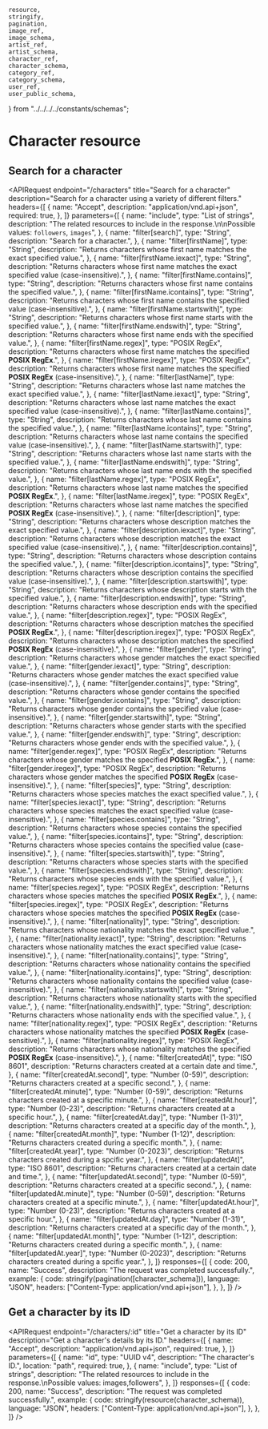 
    resource,
    stringify,
    pagination,
    image_ref,
    image_schema,
    artist_ref,
    artist_schema,
    character_ref,
    character_schema,
    category_ref,
    category_schema,
    user_ref,
    user_public_schema,
} from "../../../../constants/schemas";

# Character resource

## Search for a character

<APIRequest
    endpoint="/characters"
    title="Search for a character"
    description="Search for a character using a variety of different filters."
    headers={[
        {
            name: "Accept",
            description: "application/vnd.api+json",
            required: true,
        },
    ]}
    parameters={[
        {
            name: "include",
            type: "List of strings",
            description:
                "The related resources to include in the response.\n\nPossible values: `followers`, `images`",
        },
        {
            name: "filter[search]",
            type: "String",
            description: "Search for a character.",
        },
        {
            name: "filter[firstName]",
            type: "String",
            description:
                "Returns characters whose first name matches the exact specified value.",
        },
        {
            name: "filter[firstName.iexact]",
            type: "String",
            description:
                "Returns characters whose first name matches the exact specified value (case-insensitive).",
        },
        {
            name: "filter[firstName.contains]",
            type: "String",
            description:
                "Returns characters whose first name contains the specified value.",
        },
        {
            name: "filter[firstName.icontains]",
            type: "String",
            description:
                "Returns characters whose first name contains the specified value (case-insensitive).",
        },
        {
            name: "filter[firstName.startswith]",
            type: "String",
            description:
                "Returns characters whose first name starts with the specified value.",
        },
        {
            name: "filter[firstName.endswith]",
            type: "String",
            description:
                "Returns characters whose first name ends with the specified value.",
        },
        {
            name: "filter[firstName.regex]",
            type: "POSIX RegEx",
            description:
                "Returns characters whose first name matches the specified **POSIX RegEx**.",
        },
        {
            name: "filter[firstName.iregex]",
            type: "POSIX RegEx",
            description:
                "Returns characters whose first name matches the specified **POSIX RegEx** (case-insensitive).",
        },
        {
            name: "filter[lastName]",
            type: "String",
            description:
                "Returns characters whose last name matches the exact specified value.",
        },
        {
            name: "filter[lastName.iexact]",
            type: "String",
            description:
                "Returns characters whose last name matches the exact specified value (case-insensitive).",
        },
        {
            name: "filter[lastName.contains]",
            type: "String",
            description:
                "Returns characters whose last name contains the specified value.",
        },
        {
            name: "filter[lastName.icontains]",
            type: "String",
            description:
                "Returns characters whose last name contains the specified value (case-insensitive).",
        },
        {
            name: "filter[lastName.startswith]",
            type: "String",
            description:
                "Returns characters whose last name starts with the specified value.",
        },
        {
            name: "filter[lastName.endswith]",
            type: "String",
            description:
                "Returns characters whose last name ends with the specified value.",
        },
        {
            name: "filter[lastName.regex]",
            type: "POSIX RegEx",
            description:
                "Returns characters whose last name matches the specified **POSIX RegEx**.",
        },
        {
            name: "filter[lastName.iregex]",
            type: "POSIX RegEx",
            description:
                "Returns characters whose last name matches the specified **POSIX RegEx** (case-insensitive).",
        },
        {
            name: "filter[description]",
            type: "String",
            description:
                "Returns characters whose description matches the exact specified value.",
        },
        {
            name: "filter[description.iexact]",
            type: "String",
            description:
                "Returns characters whose description matches the exact specified value (case-insensitive).",
        },
        {
            name: "filter[description.contains]",
            type: "String",
            description:
                "Returns characters whose description contains the specified value.",
        },
        {
            name: "filter[description.icontains]",
            type: "String",
            description:
                "Returns characters whose description contains the specified value (case-insensitive).",
        },
        {
            name: "filter[description.startswith]",
            type: "String",
            description:
                "Returns characters whose description starts with the specified value.",
        },
        {
            name: "filter[description.endswith]",
            type: "String",
            description:
                "Returns characters whose description ends with the specified value.",
        },
        {
            name: "filter[description.regex]",
            type: "POSIX RegEx",
            description:
                "Returns characters whose description matches the specified **POSIX RegEx**.",
        },
        {
            name: "filter[description.iregex]",
            type: "POSIX RegEx",
            description:
                "Returns characters whose description matches the specified **POSIX RegEx** (case-insensitive).",
        },
        {
            name: "filter[gender]",
            type: "String",
            description:
                "Returns characters whose gender matches the exact specified value.",
        },
        {
            name: "filter[gender.iexact]",
            type: "String",
            description:
                "Returns characters whose gender matches the exact specified value (case-insensitive).",
        },
        {
            name: "filter[gender.contains]",
            type: "String",
            description:
                "Returns characters whose gender contains the specified value.",
        },
        {
            name: "filter[gender.icontains]",
            type: "String",
            description:
                "Returns characters whose gender contains the specified value (case-insensitive).",
        },
        {
            name: "filter[gender.startswith]",
            type: "String",
            description:
                "Returns characters whose gender starts with the specified value.",
        },
        {
            name: "filter[gender.endswith]",
            type: "String",
            description:
                "Returns characters whose gender ends with the specified value.",
        },
        {
            name: "filter[gender.regex]",
            type: "POSIX RegEx",
            description:
                "Returns characters whose gender matches the specified **POSIX RegEx**.",
        },
        {
            name: "filter[gender.iregex]",
            type: "POSIX RegEx",
            description:
                "Returns characters whose gender matches the specified **POSIX RegEx** (case-insensitive).",
        },
        {
            name: "filter[species]",
            type: "String",
            description:
                "Returns characters whose species matches the exact specified value.",
        },
        {
            name: "filter[species.iexact]",
            type: "String",
            description:
                "Returns characters whose species matches the exact specified value (case-insensitive).",
        },
        {
            name: "filter[species.contains]",
            type: "String",
            description:
                "Returns characters whose species contains the specified value.",
        },
        {
            name: "filter[species.icontains]",
            type: "String",
            description:
                "Returns characters whose species contains the specified value (case-insensitive).",
        },
        {
            name: "filter[species.startswith]",
            type: "String",
            description:
                "Returns characters whose species starts with the specified value.",
        },
        {
            name: "filter[species.endswith]",
            type: "String",
            description:
                "Returns characters whose species ends with the specified value.",
        },
        {
            name: "filter[species.regex]",
            type: "POSIX RegEx",
            description:
                "Returns characters whose species matches the specified **POSIX RegEx**.",
        },
        {
            name: "filter[species.iregex]",
            type: "POSIX RegEx",
            description:
                "Returns characters whose species matches the specified **POSIX RegEx** (case-insensitive).",
        },
        {
            name: "filter[nationality]",
            type: "String",
            description:
                "Returns characters whose nationality matches the exact specified value.",
        },
        {
            name: "filter[nationality.iexact]",
            type: "String",
            description:
                "Returns characters whose nationality matches the exact specified value (case-insensitive).",
        },
        {
            name: "filter[nationality.contains]",
            type: "String",
            description:
                "Returns characters whose nationality contains the specified value.",
        },
        {
            name: "filter[nationality.icontains]",
            type: "String",
            description:
                "Returns characters whose nationality contains the specified value (case-insensitive).",
        },
        {
            name: "filter[nationality.startswith]",
            type: "String",
            description:
                "Returns characters whose nationality starts with the specified value.",
        },
        {
            name: "filter[nationality.endswith]",
            type: "String",
            description:
                "Returns characters whose nationality ends with the specified value.",
        },
        {
            name: "filter[nationality.regex]",
            type: "POSIX RegEx",
            description:
                "Returns characters whose nationality matches the specified **POSIX RegEx** (case-sensitive).",
        },
        {
            name: "filter[nationality.iregex]",
            type: "POSIX RegEx",
            description:
                "Returns characters whose nationality matches the specified **POSIX RegEx** (case-insensitive).",
        },
        {
            name: "filter[createdAt]",
            type: "ISO 8601",
            description:
                "Returns characters created at a certain date and time.",
        },
        {
            name: "filter[createdAt.second]",
            type: "Number (0-59)",
            description: "Returns characters created at a specific second.",
        },
        {
            name: "filter[createdAt.minute]",
            type: "Number (0-59)",
            description: "Returns characters created at a specific minute.",
        },
        {
            name: "filter[createdAt.hour]",
            type: "Number (0-23)",
            description: "Returns characters created at a specific hour.",
        },
        {
            name: "filter[createdAt.day]",
            type: "Number (1-31)",
            description:
                "Returns characters created at a specific day of the month.",
        },
        {
            name: "filter[createdAt.month]",
            type: "Number (1-12)",
            description: "Returns characters created during a specific month.",
        },
        {
            name: "filter[createdAt.year]",
            type: "Number (0-2023)",
            description: "Returns characters created during a spcific year.",
        },
        {
            name: "filter[updatedAt]",
            type: "ISO 8601",
            description:
                "Returns characters created at a certain date and time.",
        },
        {
            name: "filter[updatedAt.second]",
            type: "Number (0-59)",
            description: "Returns characters created at a specific second.",
        },
        {
            name: "filter[updatedAt.minute]",
            type: "Number (0-59)",
            description: "Returns characters created at a specific minute.",
        },
        {
            name: "filter[updatedAt.hour]",
            type: "Number (0-23)",
            description: "Returns characters created at a specific hour.",
        },
        {
            name: "filter[updatedAt.day]",
            type: "Number (1-31)",
            description:
                "Returns characters created at a specific day of the month.",
        },
        {
            name: "filter[updatedAt.month]",
            type: "Number (1-12)",
            description: "Returns characters created during a specific month.",
        },
        {
            name: "filter[updatedAt.year]",
            type: "Number (0-2023)",
            description: "Returns characters created during a spcific year.",
        },
    ]}
    responses={[
        {
            code: 200,
            name: "Success",
            description: "The request was completed successfully.",
            example: {
                code: stringify(pagination([character_schema])),
                language: "JSON",
                headers: ["Content-Type: application/vnd.api+json"],
            },
        },
    ]}
/>

## Get a character by its ID

<APIRequest
    endpoint="/characters/:id"
    title="Get a character by its ID"
    description="Get a character's details by its ID."
    headers={[
        {
            name: "Accept",
            description: "application/vnd.api+json",
            required: true,
        },
    ]}
    parameters={[
        {
            name: "id",
            type: "UUID v4",
            description: "The character's ID.",
            location: "path",
            required: true,
        },
        {
            name: "include",
            type: "List of strings",
            description:
                "The related resources to include in the response.\nPossible values: images,followers",
        },
    ]}
    responses={[
        {
            code: 200,
            name: "Success",
            description: "The request was completed successfully.",
            example: {
                code: stringify(resource(character_schema)),
                language: "JSON",
                headers: ["Content-Type: application/vnd.api+json"],
            },
        },
    ]}
/>
